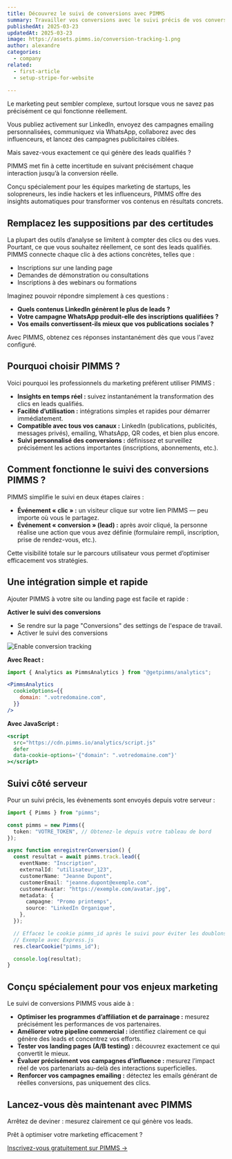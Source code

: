 ```yaml
---
title: Découvrez le suivi de conversions avec PIMMS
summary: Travailler vos conversions avec le suivi précis de vos conversions et leads
publishedAt: 2025-03-23
updatedAt: 2025-03-23
image: https://assets.pimms.io/conversion-tracking-1.png
author: alexandre
categories:
  - company
related:
  - first-article
  - setup-stripe-for-website
  
---
```


Le marketing peut sembler complexe, surtout lorsque vous ne savez pas précisément ce qui fonctionne réellement.

Vous publiez activement sur LinkedIn, envoyez des campagnes emailing personnalisées, communiquez via WhatsApp, collaborez avec des influenceurs, et lancez des campagnes publicitaires ciblées.

Mais savez-vous exactement ce qui génère des leads qualifiés ?

PIMMS met fin à cette incertitude en suivant précisément chaque interaction jusqu’à la conversion réelle.

Conçu spécialement pour les équipes marketing de startups, les solopreneurs, les indie hackers et les influenceurs, PIMMS offre des insights automatiques pour transformer vos contenus en résultats concrets.

## Remplacez les suppositions par des certitudes

La plupart des outils d’analyse se limitent à compter des clics ou des vues. Pourtant, ce que vous souhaitez réellement, ce sont des leads qualifiés. PIMMS connecte chaque clic à des actions concrètes, telles que :

- Inscriptions sur une landing page
- Demandes de démonstration ou consultations
- Inscriptions à des webinars ou formations

Imaginez pouvoir répondre simplement à ces questions :

- **Quels contenus LinkedIn génèrent le plus de leads ?**
- **Votre campagne WhatsApp produit-elle des inscriptions qualifiées ?**
- **Vos emails convertissent-ils mieux que vos publications sociales ?**

Avec PIMMS, obtenez ces réponses instantanément dès que vous l'avez configuré.

## Pourquoi choisir PIMMS ?

Voici pourquoi les professionnels du marketing préfèrent utiliser PIMMS :

- **Insights en temps réel :** suivez instantanément la transformation des clics en leads qualifiés.
- **Facilité d’utilisation :** intégrations simples et rapides pour démarrer immédiatement.
- **Compatible avec tous vos canaux :** LinkedIn (publications, publicités, messages privés), emailing, WhatsApp, QR codes, et bien plus encore.
- **Suivi personnalisé des conversions :** définissez et surveillez précisément les actions importantes (inscriptions, abonnements, etc.).

## Comment fonctionne le suivi des conversions PIMMS ?

PIMMS simplifie le suivi en deux étapes claires :

- **Événement « clic » :** un visiteur clique sur votre lien PIMMS — peu importe où vous le partagez.
- **Événement « conversion » (lead) :** après avoir cliqué, la personne réalise une action que vous avez définie (formulaire rempli, inscription, prise de rendez-vous, etc.).

Cette visibilité totale sur le parcours utilisateur vous permet d’optimiser efficacement vos stratégies.

## Une intégration simple et rapide

Ajouter PIMMS à votre site ou landing page est facile et rapide :

**Activer le suivi des conversions**

- Se rendre sur la page "Conversions" des settings de l'espace de travail.
- Activer le suivi des conversions

![Enable conversion tracking](https://assets.pimms.io/conversion-tracking-2.jpg)

**Avec React :**

```jsx
import { Analytics as PimmsAnalytics } from "@getpimms/analytics";

<PimmsAnalytics
  cookieOptions={{
    domain: ".votredomaine.com",
  }}
/>
```

**Avec JavaScript :**

```jsx
<script
  src="https://cdn.pimms.io/analytics/script.js"
  defer
  data-cookie-options='{"domain": ".votredomaine.com"}'
></script>
```

## Suivi côté serveur
Pour un suivi précis, les évènements sont envoyés depuis votre serveur :

```typescript
import { Pimms } from "pimms";

const pimms = new Pimms({
  token: "VOTRE_TOKEN", // Obtenez-le depuis votre tableau de bord
});

async function enregistrerConversion() {
  const resultat = await pimms.track.lead({
    eventName: "Inscription",
    externalId: "utilisateur_123",
    customerName: "Jeanne Dupont",
    customerEmail: "jeanne.dupont@exemple.com",
    customerAvatar: "https://exemple.com/avatar.jpg",
    metadata: {
      campagne: "Promo printemps",
      source: "LinkedIn Organique",
    },
  });

  // Effacez le cookie pimms_id après le suivi pour éviter les doublons
  // Exemple avec Express.js
  res.clearCookie("pimms_id");

  console.log(resultat);
}
```

## Conçu spécialement pour vos enjeux marketing

Le suivi de conversions PIMMS vous aide à :

- **Optimiser les programmes d’affiliation et de parrainage :** mesurez précisément les performances de vos partenaires.
- **Améliorer votre pipeline commercial :** identifiez clairement ce qui génère des leads et concentrez vos efforts.
- **Tester vos landing pages (A/B testing) :** découvrez exactement ce qui convertit le mieux.
- **Évaluer précisément vos campagnes d’influence :** mesurez l’impact réel de vos partenariats au-delà des interactions superficielles.
- **Renforcer vos campagnes emailing :** détectez les emails générant de réelles conversions, pas uniquement des clics.

## Lancez-vous dès maintenant avec PIMMS

Arrêtez de deviner : mesurez clairement ce qui génère vos leads.

Prêt à optimiser votre marketing efficacement ?

[Inscrivez-vous gratuitement sur PIMMS →](https://app.pimms.io/register)
